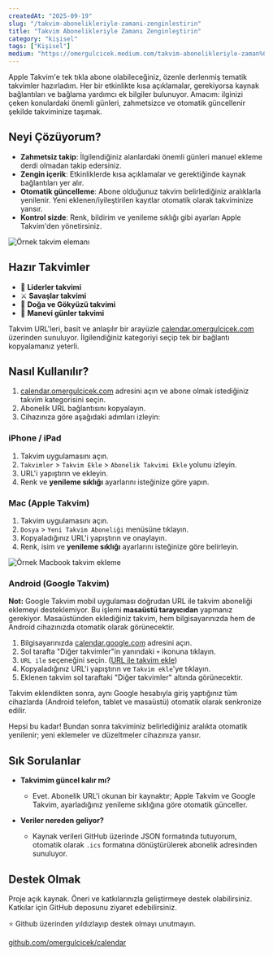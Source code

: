 ```yaml
---
createdAt: "2025-09-19"
slug: "/takvim-abonelikleriyle-zamani-zenginlestirin"
title: "Takvim Abonelikleriyle Zamanı Zenginleştirin"
category: "kişisel"
tags: ["Kişisel"]
medium: "https://omergulcicek.medium.com/takvim-abonelikleriyle-zaman%C4%B1-zenginle%C5%9Ftirin-7977730e99a3"
---
```


Apple Takvim'e tek tıkla abone olabileceğiniz, özenle derlenmiş tematik takvimler hazırladım. Her bir etkinlikte kısa açıklamalar, gerekiyorsa kaynak bağlantıları ve bağlama yardımcı ek bilgiler bulunuyor. Amacım: ilginizi çeken konulardaki önemli günleri, zahmetsizce ve otomatik güncellenir şekilde takviminize taşımak.

## Neyi Çözüyorum?

- **Zahmetsiz takip**: İlgilendiğiniz alanlardaki önemli günleri manuel ekleme derdi olmadan takip edersiniz.
- **Zengin içerik**: Etkinliklerde kısa açıklamalar ve gerektiğinde kaynak bağlantıları yer alır.
- **Otomatik güncelleme**: Abone olduğunuz takvim belirlediğiniz aralıklarla yenilenir. Yeni eklenen/iyileştirilen kayıtlar otomatik olarak takviminize yansır.
- **Kontrol sizde**: Renk, bildirim ve yenileme sıklığı gibi ayarları Apple Takvim'den yönetirsiniz.

![Örnek takvim elemanı](/blog/2025-09-19/takvim-ornek.png)

## Hazır Takvimler

- 👑 **Liderler takvimi**
- ⚔️ **Savaşlar takvimi**
- 🌿 **Doğa ve Gökyüzü takvimi**
- 🌙 **Manevi günler takvimi**

Takvim URL'leri, basit ve anlaşılır bir arayüzle [calendar.omergulcicek.com](https://calendar.omergulcicek.com) üzerinden sunuluyor. İlgilendiğiniz kategoriyi seçip tek bir bağlantı kopyalamanız yeterli.

## Nasıl Kullanılır?

1) [calendar.omergulcicek.com](https://calendar.omergulcicek.com) adresini açın ve abone olmak istediğiniz takvim kategorisini seçin.
2) Abonelik URL bağlantısını kopyalayın.
3) Cihazınıza göre aşağıdaki adımları izleyin:

### iPhone / iPad

1. Takvim uygulamasını açın.
2. `Takvimler` > `Takvim Ekle` > `Abonelik Takvimi Ekle` yolunu izleyin.
3. URL'i yapıştırın ve ekleyin.
4. Renk ve **yenileme sıklığı** ayarlarını isteğinize göre yapın.

### Mac (Apple Takvim)

1. Takvim uygulamasını açın.
2. `Dosya` > `Yeni Takvim Aboneliği` menüsüne tıklayın.
3. Kopyaladığınız URL'i yapıştırın ve onaylayın.
4. Renk, isim ve **yenileme sıklığı** ayarlarını isteğinize göre belirleyin.

![Örnek Macbook takvim ekleme](/blog/2025-09-19/takvim-macbook.png)

### Android (Google Takvim)

**Not:** Google Takvim mobil uygulaması doğrudan URL ile takvim aboneliği eklemeyi desteklemiyor. Bu işlemi **masaüstü tarayıcıdan** yapmanız gerekiyor. Masaüstünden eklediğiniz takvim, hem bilgisayarınızda hem de Android cihazınızda otomatik olarak görünecektir.

1. Bilgisayarınızda [calendar.google.com](https://calendar.google.com) adresini açın.
2. Sol tarafta "Diğer takvimler"in yanındaki `+` ikonuna tıklayın.
3. `URL ile` seçeneğini seçin. ([URL ile takvim ekle](https://calendar.google.com/calendar/u/0/r/settings/addbyurl))
4. Kopyaladığınız URL'i yapıştırın ve `Takvim ekle`'ye tıklayın.
5. Eklenen takvim sol taraftaki "Diğer takvimler" altında görünecektir.

Takvim eklendikten sonra, aynı Google hesabıyla giriş yaptığınız tüm cihazlarda (Android telefon, tablet ve masaüstü) otomatik olarak senkronize edilir.

Hepsi bu kadar! Bundan sonra takviminiz belirlediğiniz aralıkta otomatik yenilenir; yeni eklemeler ve düzeltmeler cihazınıza yansır.

## Sık Sorulanlar

- **Takvimim güncel kalır mı?**
  - Evet. Abonelik URL'i okunan bir kaynaktır; Apple Takvim ve Google Takvim, ayarladığınız yenileme sıklığına göre otomatik günceller.

- **Veriler nereden geliyor?**
  - Kaynak verileri GitHub üzerinde JSON formatında tutuyorum, otomatik olarak `.ics` formatına dönüştürülerek abonelik adresinden sunuluyor.

## Destek Olmak

Proje açık kaynak. Öneri ve katkılarınızla geliştirmeye destek olabilirsiniz. Katkılar için GitHub deposunu ziyaret edebilirsiniz.

⭐ Github üzerinden yıldızlayıp destek olmayı unutmayın.

[github.com/omergulcicek/calendar](https://github.com/omergulcicek/calendar)
